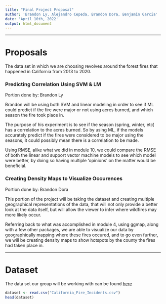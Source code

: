 ```yaml
---
title: "Final Project Proposal"
author: 'Brandon Ly, Alejandro Cepeda, Brandon Dora, Benjamin Garcia'
date: 'April 10th, 2022'
output: html_document
---
```


---

# Proposals  

The data set in which we are choosing revolves around the forest fires that 
happened in California from 2013 to 2020.

### Predicting Correlation Using SVM & LM
Portion done by: Brandon Ly  

Brandon will be using both SVM and linear modeling in order to see if ML could
predict if the fire were major or not using acres burned, and which season the
fire took place in.  

The purpose of his experiment is to see if the season (spring, winter, etc) has a 
correlation to the acres burned. So by using ML, if the models accurately 
predict if the fires were considered to be major using the seasons, it could 
possibly mean there is a correlation to be made.

Using RMSE, alike what we did in module 10, we could compare the RMSE of both the
linear and support vector machine models to see which model were better, by 
doing so having multiple 'opinions' on the matter would be beneficial.  


### Creating Density Maps to Visualize Occurences
Portion done by: Brandon Dora

This portion of the project will be taking the dataset and creating multiple geographical
representations of the data, that will not only provide a better look at the data itself, 
but will allow the viewer to infer where wildfires may more likely occur. 

Referring back to what was accomplished in module 4, using ggmap, along with a few 
other packages, we are able to visualize our data by geographically mapping where these 
fires occured, and to go even further, we will be creating density maps to show hotspots
by the county the fires had taken place in.




---

# Dataset

The data set our group will be working with can be found [here](https://www.kaggle.com/datasets/ananthu017/california-wildfire-incidents-20132020?select=California_Fire_Incidents.csv)  

```r
dataset <- read.csv("California_Fire_Incidents.csv")
head(dataset)
```

